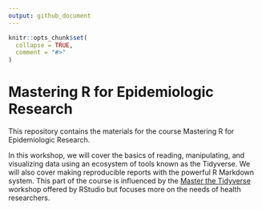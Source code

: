 ```yaml
---
output: github_document
---
```


<!-- README.md is generated from README.Rmd. Please edit that file -->

```r
knitr::opts_chunk$set(
  collapse = TRUE,
  comment = "#>"
)
```

# Mastering R for Epidemiologic Research

This repository contains the materials for the course Mastering R for Epidemiologic Research.

In this workshop, we will cover the basics of reading, manipulating, and visualizing data using an ecosystem of tools known as the Tidyverse. We will also cover making reproducible reports with the powerful R Markdown system. This part of the course is influenced by the [Master the Tidyverse](https://github.com/rstudio/master-the-tidyverse) workshop offered by RStudio but focuses more on the needs of health researchers.
